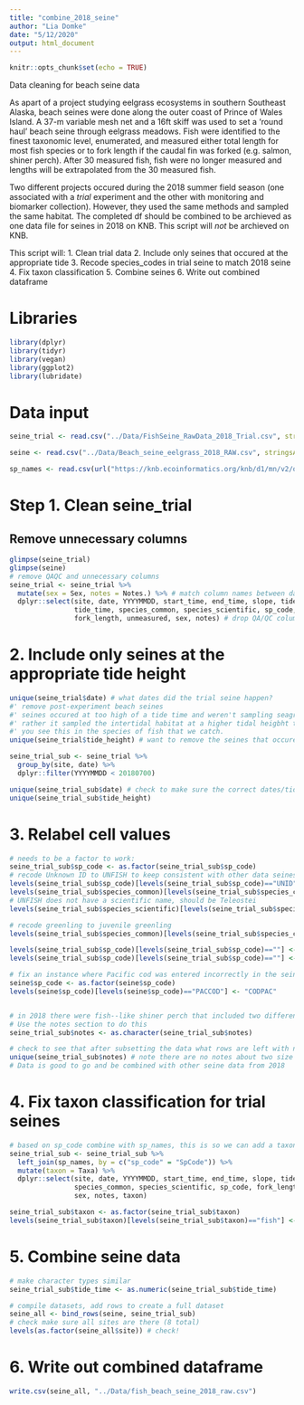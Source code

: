 ```yaml
---
title: "combine_2018_seine"
author: "Lia Domke"
date: "5/12/2020"
output: html_document
---
```


```r
knitr::opts_chunk$set(echo = TRUE)
```

Data cleaning for beach seine data

As apart of a project studying eelgrass ecosystems in southern Southeast Alaska, beach seines were done along the outer coast of Prince of Wales Island. A 37-m variable mesh net and a 16ft skiff was used to set a 'round haul' beach seine through eelgrass meadows. Fish were identified to the finest taxonomic level, enumerated, and measured either total length for most fish species or to fork length if the caudal fin was forked (e.g. salmon, shiner perch). After 30 measured fish, fish were no longer measured and lengths will be extrapolated from the 30 measured fish. 

Two different projects occured during the 2018 summer field season (one associated with a *trial* experiment and the other with monitoring and biomarker collection). However, they used the same methods and sampled the same habitat.
The completed df should be combined to be archieved as one data file for seines in 2018 on KNB. 
This script will *not* be archieved on KNB. 

This script will: 
1. Clean trial data 
2. Include only seines that occured at the appropriate tide
3. Recode species_codes in trial seine to match 2018 seine
4. Fix taxon classification
5. Combine seines
6. Write out combined dataframe


# Libraries
```r
library(dplyr)
library(tidyr)
library(vegan)
library(ggplot2)
library(lubridate)
```

# Data input
```r
seine_trial <- read.csv("../Data/FishSeine_RawData_2018_Trial.csv", stringsAsFactors = FALSE, header = TRUE)

seine <- read.csv("../Data/Beach_seine_eelgrass_2018_RAW.csv", stringsAsFactors = FALSE, header = TRUE)

sp_names <- read.csv(url("https://knb.ecoinformatics.org/knb/d1/mn/v2/object/urn%3Auuid%3Aad2ae4aa-13ed-44b4-a3f1-c1be66c322b1"), stringsAsFactors = FALSE, header = TRUE)

```

# Step 1. Clean seine_trial
## Remove unnecessary columns
```r
glimpse(seine_trial)
glimpse(seine)
# remove QAQC and unnecessary columns
seine_trial <- seine_trial %>%
  mutate(sex = Sex, notes = Notes.) %>% # match column names between datasets
  dplyr::select(site, date, YYYYMMDD, start_time, end_time, slope, tide_height,
                tide_time, species_common, species_scientific, sp_code, 
                fork_length, unmeasured, sex, notes) # drop QA/QC column from original data entry
```

# 2. Include only seines at the appropriate tide height 
```r
unique(seine_trial$date) # what dates did the trial seine happen?
#' remove post-experiment beach seines 
#' seines occured at too high of a tide time and weren't sampling seagrass 
#' rather it sampled the intertidal habitat at a higher tidal heigbht than seagrass
#' you see this in the species of fish that we catch. 
unique(seine_trial$tide_height) # want to remove the seines that occured at 0.6 ft tidal height. 

seine_trial_sub <- seine_trial %>%
  group_by(site, date) %>%
  dplyr::filter(YYYYMMDD < 20180700)

unique(seine_trial_sub$date) # check to make sure the correct dates/tidal heights were removed. 
unique(seine_trial_sub$tide_height)
```

# 3. Relabel cell values
```r
# needs to be a factor to work:
seine_trial_sub$sp_code <- as.factor(seine_trial_sub$sp_code)
# recode Unknown ID to UNFISH to keep consistent with other data seines
levels(seine_trial_sub$sp_code)[levels(seine_trial_sub$sp_code)=="UNID"] <- "UNFISH"
levels(seine_trial_sub$species_common)[levels(seine_trial_sub$species_common)== "Unknown ID"] <- "Unknown juvenile teleostei"
# UNFISH does not have a scientific name, should be Teleostei
levels(seine_trial_sub$species_scientific)[levels(seine_trial_sub$species_scientific)== "fish"] <- "Teleostei"

# recode greenling to juvenile greenling
levels(seine_trial_sub$species_common)[levels(seine_trial_sub$species_common)=="Greenling"] <- "Juvenile greenling"

levels(seine_trial_sub$sp_code)[levels(seine_trial_sub$sp_code)==""] <- "UNGREEN"
levels(seine_trial_sub$sp_code)[levels(seine_trial_sub$sp_code)==""] <- "UNGREEN"

# fix an instance where Pacific cod was entered incorrectly in the seine csv
seine$sp_code <- as.factor(seine$sp_code)
levels(seine$sp_code)[levels(seine$sp_code)=="PACCOD"] <- "CODPAC"


# in 2018 there were fish--like shiner perch that included two different size classes (adults and juveniles). Therefore when there were more than 30 individuals of those species 30 of *each* size class were measured creating a bimodial distribution. When extrapolating lengths to the unmeasured fish it is important to use probabilities from the correct distribution. 
# Use the notes section to do this 
seine_trial_sub$notes <- as.character(seine_trial_sub$notes)

# check to see that after subsetting the data what rows are left with notes
unique(seine_trial_sub$notes) # note there are no notes about two size classes in data. 
# Data is good to go and be combined with other seine data from 2018
```

# 4. Fix taxon classification for trial seines
```r
# based on sp_code combine with sp_names, this is so we can add a taxon column with "vertebrate" or "invertebrate"
seine_trial_sub <- seine_trial_sub %>%
  left_join(sp_names, by = c("sp_code" = "SpCode")) %>%
  mutate(taxon = Taxa) %>%
  dplyr::select(site, date, YYYYMMDD, start_time, end_time, slope, tide_height, tide_time, 
                species_common, species_scientific, sp_code, fork_length, unmeasured, 
                sex, notes, taxon)

seine_trial_sub$taxon <- as.factor(seine_trial_sub$taxon)
levels(seine_trial_sub$taxon)[levels(seine_trial_sub$taxon)=="fish"] <- "Vertebrata"

```

# 5. Combine seine data 
```r
# make character types similar
seine_trial_sub$tide_time <- as.numeric(seine_trial_sub$tide_time)

# compile datasets, add rows to create a full dataset
seine_all <- bind_rows(seine, seine_trial_sub)
# check make sure all sites are there (8 total)
levels(as.factor(seine_all$site)) # check! 
```

# 6. Write out combined dataframe

```r
write.csv(seine_all, "../Data/fish_beach_seine_2018_raw.csv")
```

